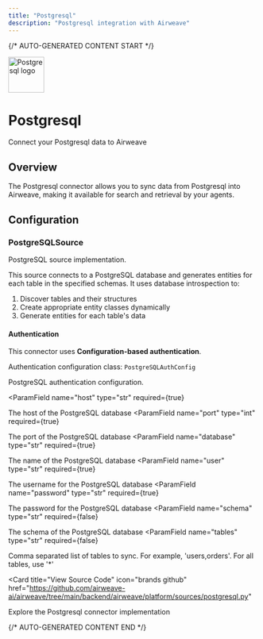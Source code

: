 ```yaml
---
title: "Postgresql"
description: "Postgresql integration with Airweave"
---
```


{/* AUTO-GENERATED CONTENT START */}



<div className="connector-header">
  <img src="icon.svg" alt="Postgresql logo" width="72" height="72" className="connector-icon" />
  <div className="connector-info">
    <h1>Postgresql</h1>
    <p>Connect your Postgresql data to Airweave</p>
  </div>
</div>

## Overview

The Postgresql connector allows you to sync data from Postgresql into Airweave, making it available for search and retrieval by your agents.

## Configuration


### PostgreSQLSource

PostgreSQL source implementation.

This source connects to a PostgreSQL database and generates entities for each table
in the specified schemas. It uses database introspection to:
1. Discover tables and their structures
2. Create appropriate entity classes dynamically
3. Generate entities for each table's data

#### Authentication

This connector uses **Configuration-based authentication**.

Authentication configuration class: `PostgreSQLAuthConfig`

PostgreSQL authentication configuration.

<ParamField
  name="host"
  type="str"
  required={true}
>
  The host of the PostgreSQL database
</ParamField>
<ParamField
  name="port"
  type="int"
  required={true}
>
  The port of the PostgreSQL database
</ParamField>
<ParamField
  name="database"
  type="str"
  required={true}
>
  The name of the PostgreSQL database
</ParamField>
<ParamField
  name="user"
  type="str"
  required={true}
>
  The username for the PostgreSQL database
</ParamField>
<ParamField
  name="password"
  type="str"
  required={true}
>
  The password for the PostgreSQL database
</ParamField>
<ParamField
  name="schema"
  type="str"
  required={false}
>
  The schema of the PostgreSQL database
</ParamField>
<ParamField
  name="tables"
  type="str"
  required={false}
>
  Comma separated list of tables to sync. For example, 'users,orders'. For all tables, use '*'
</ParamField>


<Card
  title="View Source Code"
  icon="brands github"
  href="https://github.com/airweave-ai/airweave/tree/main/backend/airweave/platform/sources/postgresql.py"
>
  Explore the Postgresql connector implementation
</Card>




{/* AUTO-GENERATED CONTENT END */}
